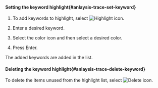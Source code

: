 #### Setting the keyword highlight{#anlaysis-trace-set-keyword}

1.  To add keywords to highlight, select ![Highlight icon](/img/ic-highlight.svg).

    <ImgLang img="analysis-tx-transaction-log-highlight-keyword.png" desc="Keyword highlight" />

2.  Enter a desired keyword.

3.  Select the color icon and then select a desired color.

4.  Press Enter.

The added keywords are added in the list.

#### Deleting the keyword highlight{#anlaysis-trace-delete-keyword}

To delete the items unused from the highlight list, select ![Delete icon](/img/ic-minus.svg).
